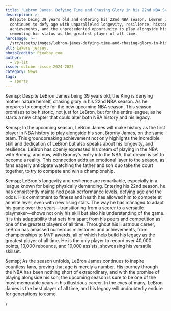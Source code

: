 ```yaml
---
title: 'Lebron James: Defying Time and Chasing Glory in his 22nd NBA Season'
description: >-
  Despite being 39 years old and entering his 22nd NBA season, LeBron James
  continues to defy age with unparalleled longevity, resilience, historic
  achievements, and the unprecedented opportunity to play alongside his son,
  cementing his status as the greatest player of all time.
heroImage: >-
  /src/assets/images/lebron-james-defying-time-and-chasing-glory-in-his-22nd-nba-season/heroImage.jpg
alt: Lakers jersey.
photoCredits: Pixabay.com
author:
  - vp-lit
issue: october-issue-2024-2025
category: News
tags:
  - sports
---
```

\&emsp; Despite LeBron James being 39 years old, the King is denying mother nature herself, chasing glory in his 22nd NBA season. As he prepares to compete for the new upcoming NBA season. This season promises to be historic, not just for LeBron, but for the entire league, as he starts a new chapter that could alter both NBA history and his legacy.

\&emsp; In the upcoming season, LeBron James will make history as the first player in NBA history to play alongside his son, Bronny James, on the same team. This groundbreaking achievement not only highlights the incredible skill and dedication of LeBron but also speaks about his longevity, and resilience. LeBron has openly expressed his dream of playing in the NBA with Bronny, and now, with Bronny's entry into the NBA, that dream is set to become a reality. This connection adds an emotional layer to the season, as fans eagerly anticipate watching the father and son duo take the court together, to try to compete and win a championship.

\&emsp; LeBron's longevity and resilience are remarkable, especially in a league known for being physically demanding. Entering his 22nd season, he has consistently maintained peak performance levels, defying age and the odds. His commitment to fitness and health has allowed him to compete at an elite level, even with new rising stars. The way he has managed to adapt his game over the years—transitioning from a scorer to a versatile playmaker—shows not only his skill but also his understanding of the game. It is this adaptability that sets him apart from his peers and competition as one of the greatest players of all time. Throughout his illustrious career, LeBron has amassed numerous milestones and achievements, from championships to MVP awards, all of which help build his legacy as the greatest player of all time. He is the only player to record over 40,000 points, 10,000 rebounds, and 10,000 assists, showcasing his versatile skillset.

\&emsp; As the season unfolds, LeBron James continues to inspire countless fans, proving that age is merely a number. His journey through the NBA has been nothing short of extraordinary, and with the promise of playing alongside his son, the upcoming season is sure to be one of the most memorable years in his illustrious career. In the eyes of many, LeBron James is the best player of all time, and his legacy will undoubtedly endure for generations to come.

\
